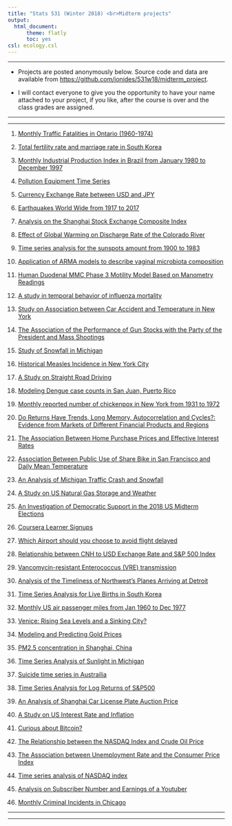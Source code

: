 ```yaml
---
title: "Stats 531 (Winter 2018) <br>Midterm projects"
output:
  html_document:
      theme: flatly
      toc: yes
csl: ecology.csl
---
```


------

* Projects are posted anonymously below. Source code and data are available from [https://github.com/ionides/531w18/midterm_project](https://github.com/ionides/531w18/tree/master/midterm_project).

* I will contact everyone to give you the opportunity to have your name attached to your project, if you like, after the course is over and the class grades are assigned.


----------

----------

1. [Monthly Traffic Fatalities in Ontario (1960-1974)](https://ionides.github.io/531w18/midterm_project/project1/midterm_project.html)

2. [Total fertility rate and marriage rate in South Korea](https://ionides.github.io/531w18/midterm_project/project2/midterm_project.html)

3. [Monthly Industrial Production Index in Brazil from January 1980 to December 1997](https://ionides.github.io/531w18/midterm_project/project3/MidtermProj.html)

4. [Pollution Equipment Time Series](https://ionides.github.io/531w18/midterm_project/project4/pollution.html)

5. [Currency Exchange Rate between USD and JPY](https://ionides.github.io/531w18/midterm_project/project5/ProjectPaper.html)

6. [Earthquakes World Wide from 1917 to 2017](https://ionides.github.io/531w18/midterm_project/project6/Midterm_Project.html)

7. [Analysis on the Shanghai Stock Exchange Composite Index](https://ionides.github.io/531w18/midterm_project/project7/Midterm.html)

8. [Effect of Global Warming on Discharge Rate of the Colorado River](https://ionides.github.io/531w18/midterm_project/project8/project.html)

9. [Time series analysis for the sunspots amount from 1900 to 1983](https://ionides.github.io/531w18/midterm_project/project9/531mid.html)

10. [Application of ARMA models to describe vaginal microbiota composition](https://ionides.github.io/531w18/midterm_project/project10/midterm_project_vaginal_microbiota.html)

11. [Human Duodenal MMC Phase 3 Motility Model Based on Manometry Readings](https://ionides.github.io/531w18/midterm_project/project11/midterm_project.html)

12. [A study in temporal behavior of influenza mortality](https://ionides.github.io/531w18/midterm_project/project12/Stat531_midterm.html)

13. [Study on Association between Car Accident and Temperature in New York](https://ionides.github.io/531w18/midterm_project/project13/Project.html)

14. [The Association of the Performance of Gun Stocks with the Party of the President and Mass Shootings](https://ionides.github.io/531w18/midterm_project/project14/midterm_project_finaldraft.html)

15. [Study of Snowfall in Michigan](https://ionides.github.io/531w18/midterm_project/project15/Midterm_project.html)

16. [Historical Measles Incidence in New York City](https://ionides.github.io/531w18/midterm_project/project16/Project.html)

17. [A Study on Straight Road Driving](https://ionides.github.io/531w18/midterm_project/project17/MidtermProject.html)

18. [Modeling Dengue case counts in San Juan, Puerto Rico](https://ionides.github.io/531w18/midterm_project/project18/midterm_proj.html)

19. [Monthly reported number of chickenpox in New York from 1931 to 1972](https://ionides.github.io/531w18/midterm_project/project19/Midterm_Project.html)

20. [Do Returns Have Trends, Long Memory, Autocorrelation and Cycles?: Evidence from Markets of Different Financial Products and Regions](https://ionides.github.io/531w18/midterm_project/project20/MidtermProject.html)

21. [The Association Between Home Purchase Prices and Effective Interest Rates](https://ionides.github.io/531w18/midterm_project/project21/midterm_project.html)

22. [Association Between Public Use of Share Bike in San Francisco and Daily Mean Temperature](https://ionides.github.io/531w18/midterm_project/project22/midterm_project.html)

23. [An Analysis of Michigan Traffic Crash and Snowfall](https://ionides.github.io/531w18/midterm_project/project23/midterm_project.html)

24. [A Study on US Natural Gas Storage and Weather](https://ionides.github.io/531w18/midterm_project/project24/531_midterm_project.html)

25. [An Investigation of Democratic Support in the 2018 US Midterm Elections](https://ionides.github.io/531w18/midterm_project/project25/midterm_project_final.html)

26. [Coursera Learner Signups](https://ionides.github.io/531w18/midterm_project/project26/531mt.html)

27. [Which Airport should you choose to avoid flight delayed](https://ionides.github.io/531w18/midterm_project/project27/Midterm_Project_STAT531.html)

28. [Relationship between CNH to USD Exchange Rate and S&P 500 Index](https://ionides.github.io/531w18/midterm_project/project28/midproject.html)

29. [Vancomycin-resistant Enterococcus (VRE) transmission](https://ionides.github.io/531w18/midterm_project/project29/stats531-mid.html)

30. [Analysis of the Timeliness of Northwest's Planes Arriving at Detroit](https://ionides.github.io/531w18/midterm_project/project30/late_plane_analysis.html)

31. [Time Series Analysis for Live Births in South Korea](https://ionides.github.io/531w18/midterm_project/project31/mid_project.html)

32. [Monthly US air passenger miles from Jan 1960 to Dec 1977](https://ionides.github.io/531w18/midterm_project/project32/midterm_project.html)

33. [Venice: Rising Sea Levels and a Sinking City?](https://ionides.github.io/531w18/midterm_project/project33/midterm.html)

34. [Modeling and Predicting Gold Prices](https://ionides.github.io/531w18/midterm_project/project34/goldprices.html)

35. [PM2.5 concentration in Shanghai, China](https://ionides.github.io/531w18/midterm_project/project35/midterm_project.html)

36. [Time Series Analysis of Sunlight in Michigan](https://ionides.github.io/531w18/midterm_project/project36/Project.html)

37. [Suicide time series in Austrailia](https://ionides.github.io/531w18/midterm_project/project37/Midterm_project.html)

38. [Time Series Analysis for Log Returns of S&P500](https://ionides.github.io/531w18/midterm_project/project38/Midterm_proj.html)

39. [An Analysis of Shanghai Car License Plate Auction Price](https://ionides.github.io/531w18/midterm_project/project39/Midterm_Project.html)

40. [A Study on US Interest Rate and Inflation](https://ionides.github.io/531w18/midterm_project/project40/STATS531PROJECT-2.html)

41. [Curious about Bitcoin?](https://ionides.github.io/531w18/midterm_project/project41/Midterm_Project.html)

42. [The Relationship between the NASDAQ Index and Crude Oil Price](https://ionides.github.io/531w18/midterm_project/project42/Midterm_Project.html)

43. [The Association between Unemployment Rate and the Consumer Price Index](https://ionides.github.io/531w18/midterm_project/project43/Midterm_Project_2018.html)

44. [Time series analysis of NASDAQ index](https://ionides.github.io/531w18/midterm_project/project44/midterm_project.html)

45. [Analysis on Subscriber Number and Earnings of a Youtuber](https://ionides.github.io/531w18/midterm_project/project45/Midterm_project.html)

46. [Monthly Criminal Incidents in Chicago](https://ionides.github.io/531w18/midterm_project/project46/mid_proj.html)

----------

-----------

